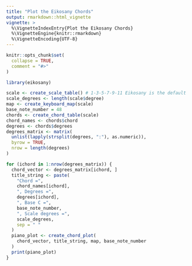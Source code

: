 ```yaml
---
title: "Plot the Eikosany Chords"
output: rmarkdown::html_vignette
vignette: >
  %\VignetteIndexEntry{Plot the Eikosany Chords}
  %\VignetteEngine{knitr::rmarkdown}
  %\VignetteEncoding{UTF-8}
---
```


```r
knitr::opts_chunk$set(
  collapse = TRUE,
  comment = "#>"
)
```

```r
library(eikosany)
```

```r
scale <- create_scale_table() # 1-3-5-7-9-11 Eikosany is the default
scale_degrees <- length(scale$degree)
map <- create_keyboard_map(scale)
base_note_number = 48
chords <- create_chord_table(scale)
chord_names <- chords$chord
degrees <- chords$degrees
degrees_matrix <- matrix(
  unlist(lapply(strsplit(degrees, ":"), as.numeric)),
  byrow = TRUE,
  nrow = length(degrees)
)

for (ichord in 1:nrow(degrees_matrix)) {
  chord_vector <- degrees_matrix[ichord, ]
  title_string <- paste(
    "Chord =",
    chord_names[ichord],
    ", Degrees =",
    degrees[ichord],
    ", Base C =",
    base_note_number,
    ", Scale degrees =",
    scale_degrees,
    sep = " "
  )
  piano_plot <- create_chord_plot(
    chord_vector, title_string, map, base_note_number
  )
  print(piano_plot)
}

```

